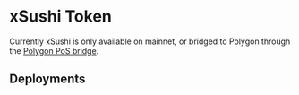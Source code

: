
# xSushi Token

Currently xSushi is only available on mainnet, or bridged to Polygon through the [Polygon PoS bridge](https://portal.polygon.technology/bridge).

## Deployments

<AddressTable data={XSUSHI_ADDRESS} />